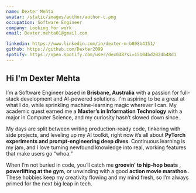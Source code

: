 ```yaml
---
name: Dexter Mehta
avatar: /static/images/author/author-c.png
occupation: Software Engineer
company: Looking for work
email: Dexter.mehta01@gmail.com

linkedin: https://www.linkedin.com/in/dexter-m-b808b4151/
github: https://github.com/Dexter2099
spotify: https://open.spotify.com/user/dex048?si=15104bd2024b48d1
---
```



## Hi <Twemoji emoji="waving hand" /> I'm Dexter Mehta

I’m a Software Engineer <Twemoji emoji="laptop" /> based in **Brisbane, Australia** <Twemoji emoji="world" /> with a passion for full-stack development and AI-powered solutions. I'm aspiring to be a great at what I do, while sprinkling machine-learning magic wherever I can. My academic quest earned me a **Master’s in Information Technology** <Twemoji emoji="grad" /> with a major in Computer Science, and my curiosity hasn’t slowed down since.

My days are split between writing production-ready code, tinkering with side projects, and leveling up my AI toolkit, right now it’s all about **PyTorch experiments and prompt-engineering deep dives**. Continuous learning is my jam, and I love turning newfound knowledge into real, working features that make users go “whoa.”

When I’m not buried in code, you’ll catch me **groovin’ to hip-hop beats** <Twemoji emoji="headphones" />, **powerlifting at the gym**, or unwinding with a good **action movie marathon** <Twemoji emoji="movie" />. These hobbies keep my creativity flowing and my mind fresh, so I’m always primed for the next big leap in tech.
